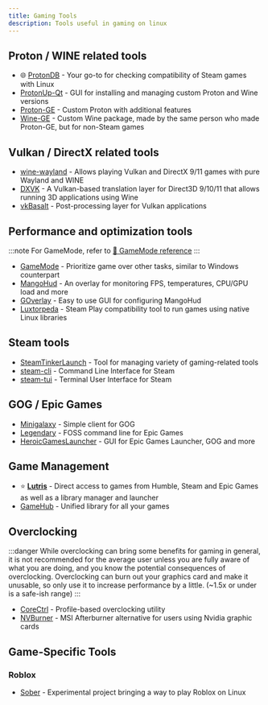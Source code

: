 ```yaml
---
title: Gaming Tools
description: Tools useful in gaming on linux
---
```



## Proton / WINE related tools
- 🌐 [ProtonDB](https://www.protondb.com/) - Your go-to for checking compatibility of Steam games with Linux
- [ProtonUp-Qt](https://github.com/DavidoTek/ProtonUp-Qt/) - GUI for installing and managing custom Proton and Wine versions
- [Proton-GE](https://github.com/GloriousEggroll/proton-ge-custom) - Custom Proton with additional features
- [Wine-GE](https://github.com/gloriouseggroll/wine-ge-custom) - Custom Wine package, made by the same person who made Proton-GE, but for non-Steam games

## Vulkan / DirectX related tools
- [wine-wayland](https://github.com/varmd/wine-wayland) - Allows playing Vulkan and DirectX 9/11 games with pure Wayland and WINE
- [DXVK](https://github.com/doitsujin/dxvk) - A Vulkan-based translation layer for Direct3D 9/10/11 that allows running 3D applications using Wine
- [vkBasalt](https://github.com/DadSchoorse/vkBasalt) - Post-processing layer for Vulkan applications

## Performance and optimization tools
:::note
For GameMode, refer to [🔗 GameMode reference](../reference/gamemode)
:::

- [GameMode](https://github.com/FeralInteractive/gamemode) - Prioritize game over other tasks, similar to Windows counterpart
- [MangoHud](https://github.com/flightlessmango/MangoHud) - An overlay for monitoring FPS, temperatures, CPU/GPU load and more
- [GOverlay](https://github.com/benjamimgois/goverlay) - Easy to use GUI for configuring MangoHud
- [Luxtorpeda](https://github.com/luxtorpeda-dev/luxtorpeda) - Steam Play compatibility tool to run games using native Linux libraries

## Steam tools

- [SteamTinkerLaunch](https://github.com/sonic2kk/steamtinkerlaunch) - Tool for managing variety of gaming-related tools
- [steam-cli](https://github.com/berenm/steam-cli) - Command Line Interface for Steam
- [steam-tui](https://github.com/dmadisetti/steam-tui) - Terminal User Interface for Steam

## GOG / Epic Games

- [Minigalaxy](https://sharkwouter.github.io/minigalaxy/) - Simple client for GOG
- [Legendary](https://github.com/derrod/legendary) - FOSS command line for Epic Games
- [HeroicGamesLauncher](https://heroicgameslauncher.com/) - GUI for Epic Games Launcher, GOG and more

## Game Management

- ⭐ **[Lutris](https://lutris.net/)** - Direct access to games from Humble, Steam and Epic Games as well as a library manager and launcher
- [GameHub](https://tkashkin.github.io/projects/gamehub/) - Unified library for all your games

## Overclocking

:::danger
While overclocking can bring some benefits for gaming in general, it is not recommended for the average user unless you are fully aware of what you are doing, and you know the potential consequences of overclocking.
Overclocking can burn out your graphics card and make it unusable, so only use it to increase performance by a little. (~1.5x or under is a safe-ish range)
:::

- [CoreCtrl](https://gitlab.com/corectrl/corectrl) - Profile-based overclocking utility
- [NVBurner](https://github.com/iloveichigo/NVBurner) - MSI Afterburner alternative for users using Nvidia graphic cards

## Game-Specific Tools

### Roblox

- [Sober](https://sober.vinegarhq.org/) - Experimental project bringing a way to play Roblox on Linux
